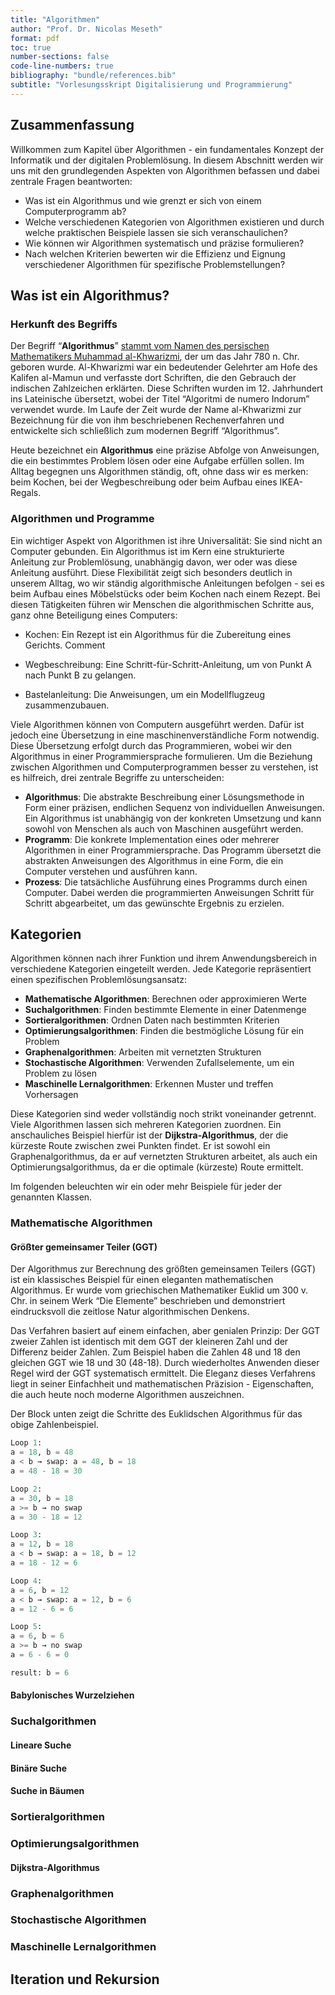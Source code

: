 ```yaml
---
title: "Algorithmen"
author: "Prof. Dr. Nicolas Meseth"
format: pdf
toc: true
number-sections: false
code-line-numbers: true
bibliography: "bundle/references.bib"
subtitle: "Vorlesungsskript Digitalisierung und Programmierung"
---
```

## Zusammenfassung

Willkommen zum Kapitel über Algorithmen - ein fundamentales Konzept der Informatik und der digitalen Problemlösung. In diesem Abschnitt werden wir uns mit den grundlegenden Aspekten von Algorithmen befassen und dabei zentrale Fragen beantworten:

-   Was ist ein Algorithmus und wie grenzt er sich von einem Computerprogramm ab?
-   Welche verschiedenen Kategorien von Algorithmen existieren und durch welche praktischen Beispiele lassen sie sich veranschaulichen?
-   Wie können wir Algorithmen systematisch und präzise formulieren?
-   Nach welchen Kriterien bewerten wir die Effizienz und Eignung verschiedener Algorithmen für spezifische Problemstellungen?

## Was ist ein Algorithmus?

### Herkunft des Begriffs

Der Begriff "**Algorithmus**" [stammt vom Namen des persischen Mathematikers Muhammad al-Khwarizmi](https://www.wissenschaftsjahr.de/2008/coremedia/generator/wj2008/de/02__Mathematik__alles__was__z_C3_A4hlt/05__KW50__Algorithmus.html), der um das Jahr 780 n. Chr. geboren wurde. Al-Khwarizmi war ein bedeutender Gelehrter am Hofe des Kalifen al-Mamun und verfasste dort Schriften, die den Gebrauch der indischen Zahlzeichen erklärten. Diese Schriften wurden im 12. Jahrhundert ins Lateinische übersetzt, wobei der Titel "Algoritmi de numero Indorum" verwendet wurde. Im Laufe der Zeit wurde der Name al-Khwarizmi zur Bezeichnung für die von ihm beschriebenen Rechenverfahren und entwickelte sich schließlich zum modernen Begriff "Algorithmus".

Heute bezeichnet ein **Algorithmus** eine präzise Abfolge von Anweisungen, die ein bestimmtes Problem lösen oder eine Aufgabe erfüllen sollen. Im Alltag begegnen uns Algorithmen ständig, oft, ohne dass wir es merken: beim Kochen, bei der Wegbeschreibung oder beim Aufbau eines IKEA-Regals.

### Algorithmen und Programme

Ein wichtiger Aspekt von Algorithmen ist ihre Universalität: Sie sind nicht an Computer gebunden. Ein Algorithmus ist im Kern eine strukturierte Anleitung zur Problemlösung, unabhängig davon, wer oder was diese Anleitung ausführt. Diese Flexibilität zeigt sich besonders deutlich in unserem Alltag, wo wir ständig algorithmische Anleitungen befolgen - sei es beim Aufbau eines Möbelstücks oder beim Kochen nach einem Rezept. Bei diesen Tätigkeiten führen wir Menschen die algorithmischen Schritte aus, ganz ohne Beteiligung eines Computers:

-   Kochen: Ein Rezept ist ein Algorithmus für die Zubereitung eines Gerichts.
Comment

-   Wegbeschreibung: Eine Schritt-für-Schritt-Anleitung, um von Punkt A nach Punkt B zu gelangen.
-   Bastelanleitung: Die Anweisungen, um ein Modellflugzeug zusammenzubauen.

Viele Algorithmen können von Computern ausgeführt werden. Dafür ist jedoch eine Übersetzung in eine maschinenverständliche Form notwendig. Diese Übersetzung erfolgt durch das Programmieren, wobei wir den Algorithmus in einer Programmiersprache formulieren. Um die Beziehung zwischen Algorithmen und Computerprogrammen besser zu verstehen, ist es hilfreich, drei zentrale Begriffe zu unterscheiden:

-   **Algorithmus**: Die abstrakte Beschreibung einer Lösungsmethode in Form einer präzisen, endlichen Sequenz von individuellen Anweisungen. Ein Algorithmus ist unabhängig von der konkreten Umsetzung und kann sowohl von Menschen als auch von Maschinen ausgeführt werden.
-   **Programm**: Die konkrete Implementation eines oder mehrerer Algorithmen in einer Programmiersprache. Das Programm übersetzt die abstrakten Anweisungen des Algorithmus in eine Form, die ein Computer verstehen und ausführen kann.
-   **Prozess**: Die tatsächliche Ausführung eines Programms durch einen Computer. Dabei werden die programmierten Anweisungen Schritt für Schritt abgearbeitet, um das gewünschte Ergebnis zu erzielen.

## Kategorien

Algorithmen können nach ihrer Funktion und ihrem Anwendungsbereich in verschiedene Kategorien eingeteilt werden. Jede Kategorie repräsentiert einen spezifischen Problemlösungsansatz:

-   **Mathematische Algorithmen**: Berechnen oder approximieren Werte
-   **Suchalgorithmen**: Finden bestimmte Elemente in einer Datenmenge
-   **Sortieralgorithmen**: Ordnen Daten nach bestimmten Kriterien
-   **Optimierungsalgorithmen**: Finden die bestmögliche Lösung für ein Problem
-   **Graphenalgorithmen**: Arbeiten mit vernetzten Strukturen
-   **Stochastische Algorithmen**: Verwenden Zufallselemente, um ein Problem zu lösen
-   **Maschinelle Lernalgorithmen**: Erkennen Muster und treffen Vorhersagen

Diese Kategorien sind weder vollständig noch strikt voneinander getrennt. Viele Algorithmen lassen sich mehreren Kategorien zuordnen. Ein anschauliches Beispiel hierfür ist der **Dijkstra-Algorithmus**\index{Dijkstra-Algorithmus}, der die kürzeste Route zwischen zwei Punkten findet. Er ist sowohl ein Graphenalgorithmus, da er auf vernetzten Strukturen arbeitet, als auch ein Optimierungsalgorithmus, da er die optimale (kürzeste) Route ermittelt.

Im folgenden beleuchten wir ein oder mehr Beispiele für jeder der genannten Klassen.

### Mathematische Algorithmen

#### Größter gemeinsamer Teiler (GGT)

Der Algorithmus zur Berechnung des größten gemeinsamen Teilers (GGT) ist ein klassisches Beispiel für einen eleganten mathematischen Algorithmus. Er wurde vom griechischen Mathematiker Euklid um 300 v. Chr. in seinem Werk "Die Elemente" beschrieben und demonstriert eindrucksvoll die zeitlose Natur algorithmischen Denkens.

Das Verfahren basiert auf einem einfachen, aber genialen Prinzip: Der GGT zweier Zahlen ist identisch mit dem GGT der kleineren Zahl und der Differenz beider Zahlen. Zum Beispiel haben die Zahlen 48 und 18 den gleichen GGT wie 18 und 30 (48-18). Durch wiederholtes Anwenden dieser Regel wird der GGT systematisch ermittelt. Die Eleganz dieses Verfahrens liegt in seiner Einfachheit und mathematischen Präzision - Eigenschaften, die auch heute noch moderne Algorithmen auszeichnen. 

Der Block unten zeigt die Schritte des Euklidschen Algorithmus für das obige Zahlenbeispiel.

```python
Loop 1:
a = 18, b = 48 
a < b → swap: a = 48, b = 18
a = 48 - 18 = 30

Loop 2: 
a = 30, b = 18 
a >= b → no swap
a = 30 - 18 = 12

Loop 3: 
a = 12, b = 18 
a < b → swap: a = 18, b = 12
a = 18 - 12 = 6

Loop 4:
a = 6, b = 12 
a < b → swap: a = 12, b = 6
a = 12 - 6 = 6

Loop 5:
a = 6, b = 6 
a >= b → no swap
a = 6 - 6 = 0

result: b = 6

```
#### Babylonisches Wurzelziehen

### Suchalgorithmen

#### Lineare Suche

#### Binäre Suche

#### Suche in Bäumen

### Sortieralgorithmen

### Optimierungsalgorithmen

#### Dijkstra-Algorithmus

### Graphenalgorithmen

### Stochastische Algorithmen

#### 

### Maschinelle Lernalgorithmen

## Iteration und Rekursion

